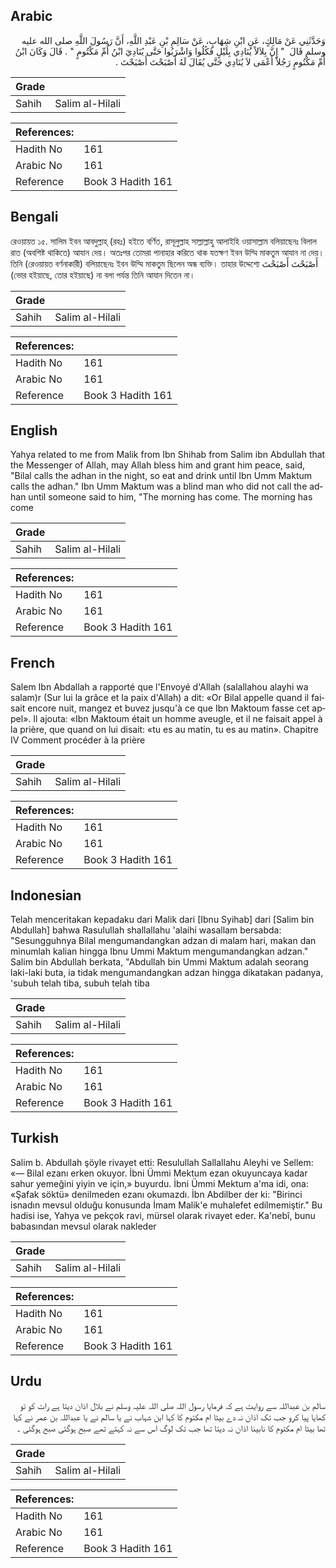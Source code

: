 ## Arabic


<div dir="rtl" lang="ar" style={{fontSize:'larger',backgroundColor:'#f8f9fa',padding:20}}>
وَحَدَّثَنِي عَنْ مَالِكٍ، عَنِ ابْنِ شِهَابٍ، عَنْ سَالِمِ بْنِ عَبْدِ اللَّهِ، أَنَّ رَسُولَ اللَّهِ صلى الله عليه وسلم قَالَ ‏ "‏ إِنَّ بِلاَلاً يُنَادِي بِلَيْلٍ فَكُلُوا وَاشْرَبُوا حَتَّى يُنَادِيَ ابْنُ أُمِّ مَكْتُومٍ ‏"‏ ‏.‏ قَالَ وَكَانَ ابْنُ أُمِّ مَكْتُومٍ رَجُلاً أَعْمَى لاَ يُنَادِي حَتَّى يُقَالَ لَهُ أَصْبَحْتَ أَصْبَحْتَ ‏.‏
</div>
<div style={{backgroundColor:'#f8f9fa',padding:20, marginBottom: 10}}><table> <thead> <tr> <th>Grade</th> <th></th> </tr> </thead> <tbody> <tr><td>Sahih</td><td>Salim al-Hilali</td></tr></tbody></table><table> <thead> <tr> <th>References:</th> <th></th> </tr> </thead> <tbody><tr><td>Hadith No</td><td>161</td></tr><tr><td>Arabic No</td><td>161</td></tr><tr><td>Reference</td><td>Book 3 Hadith 161</td></tr></tbody></table></div>

## Bengali


<div dir="ltr" lang="bn" style={{fontSize:'larger',backgroundColor:'#f8f9fa',padding:20}}>
রেওয়ায়ত ১৫. সালিম ইবন আবদুল্লাহ্ (রহঃ) হইতে বর্ণিত, রাসূলুল্লাহ সাল্লাল্লাহু আলাইহি ওয়াসাল্লাম বলিয়াছেনঃ বিলাল রাত (অবশিষ্ট থাকিতে) আযান দেয়। অতঃপর তোমরা পানাহার করিতে থাক যতক্ষণ ইবন উম্মি মাকতুম আযান না দেয়। তিনি (রেওয়ায়ত বর্ণনাকারী) বলিয়াছেনঃ ইবন উম্মি মাকতুম ছিলেন অন্ধ ব্যক্তি। তাহার উদ্দেশ্যে أَصْبَحْتَ أَصْبَحْتَ (ভোর হইয়াছে, তোর হইয়াছে) না বলা পর্যন্ত তিনি আযান দিতেন না।
</div>
<div style={{backgroundColor:'#f8f9fa',padding:20, marginBottom: 10}}><table> <thead> <tr> <th>Grade</th> <th></th> </tr> </thead> <tbody> <tr><td>Sahih</td><td>Salim al-Hilali</td></tr></tbody></table><table> <thead> <tr> <th>References:</th> <th></th> </tr> </thead> <tbody><tr><td>Hadith No</td><td>161</td></tr><tr><td>Arabic No</td><td>161</td></tr><tr><td>Reference</td><td>Book 3 Hadith 161</td></tr></tbody></table></div>

## English


<div dir="ltr" lang="en" style={{fontSize:'larger',backgroundColor:'#f8f9fa',padding:20}}>
Yahya related to me from Malik from Ibn Shihab from Salim ibn Abdullah that the Messenger of Allah, may Allah bless him and grant him peace, said, "Bilal calls the adhan in the night, so eat and drink until Ibn Umm Maktum calls the adhan." Ibn Umm Maktum was a blind man who did not call the adhan until someone said to him, "The morning has come. The morning has come
</div>
<div style={{backgroundColor:'#f8f9fa',padding:20, marginBottom: 10}}><table> <thead> <tr> <th>Grade</th> <th></th> </tr> </thead> <tbody> <tr><td>Sahih</td><td>Salim al-Hilali</td></tr></tbody></table><table> <thead> <tr> <th>References:</th> <th></th> </tr> </thead> <tbody><tr><td>Hadith No</td><td>161</td></tr><tr><td>Arabic No</td><td>161</td></tr><tr><td>Reference</td><td>Book 3 Hadith 161</td></tr></tbody></table></div>

## French


<div dir="ltr" lang="fr" style={{fontSize:'larger',backgroundColor:'#f8f9fa',padding:20}}>
Salem Ibn Abdallah a rapporté que l'Envoyé d'Allah (salallahou alayhi wa salam)r (Sur lui la grâce et la paix d'Allah) a dit: «Or Bilal appelle quand il faisait encore nuit, mangez et buvez jusqu'à ce que Ibn Maktoum fasse cet appel». Il ajouta: «Ibn Maktoum était un homme aveugle, et il ne faisait appel à la prière, que quand on lui disait: «tu es au matin, tu es au matin». Chapitre IV Comment procéder à la prière
</div>
<div style={{backgroundColor:'#f8f9fa',padding:20, marginBottom: 10}}><table> <thead> <tr> <th>Grade</th> <th></th> </tr> </thead> <tbody> <tr><td>Sahih</td><td>Salim al-Hilali</td></tr></tbody></table><table> <thead> <tr> <th>References:</th> <th></th> </tr> </thead> <tbody><tr><td>Hadith No</td><td>161</td></tr><tr><td>Arabic No</td><td>161</td></tr><tr><td>Reference</td><td>Book 3 Hadith 161</td></tr></tbody></table></div>

## Indonesian


<div dir="ltr" lang="id" style={{fontSize:'larger',backgroundColor:'#f8f9fa',padding:20}}>
Telah menceritakan kepadaku dari Malik dari [Ibnu Syihab] dari [Salim bin Abdullah] bahwa Rasulullah shallallahu 'alaihi wasallam bersabda: "Sesungguhnya Bilal mengumandangkan adzan di malam hari, makan dan minumlah kalian hingga Ibnu Ummi Maktum mengumandangkan adzan." Salim bin Abdullah berkata, "Abdullah bin Ummi Maktum adalah seorang laki-laki buta, ia tidak mengumandangkan adzan hingga dikatakan padanya, 'subuh telah tiba, subuh telah tiba
</div>
<div style={{backgroundColor:'#f8f9fa',padding:20, marginBottom: 10}}><table> <thead> <tr> <th>Grade</th> <th></th> </tr> </thead> <tbody> <tr><td>Sahih</td><td>Salim al-Hilali</td></tr></tbody></table><table> <thead> <tr> <th>References:</th> <th></th> </tr> </thead> <tbody><tr><td>Hadith No</td><td>161</td></tr><tr><td>Arabic No</td><td>161</td></tr><tr><td>Reference</td><td>Book 3 Hadith 161</td></tr></tbody></table></div>

## Turkish


<div dir="ltr" lang="tr" style={{fontSize:'larger',backgroundColor:'#f8f9fa',padding:20}}>
Salim b. Abdullah şöyle rivayet etti: Resulullah Sallallahu Aleyhi ve Sellem: «— Bilal ezanı erken okuyor. İbni Ümmi Mektum ezan okuyuncaya kadar sahur yemeğini yiyin ve için,» buyurdu. İbni Ümmi Mektum a'ma idi, ona: «Şafak söktü» denilmeden ezanı okumazdı. İbn Abdilber der ki: "Birinci isnadın mevsul olduğu konusunda İmam Malik'e muhalefet edilmemiştir." Bu hadisi ise, Yahya ve pekçok ravi, mürsel olarak rivayet eder. Ka'nebî, bunu babasından mevsul olarak nakleder
</div>
<div style={{backgroundColor:'#f8f9fa',padding:20, marginBottom: 10}}><table> <thead> <tr> <th>Grade</th> <th></th> </tr> </thead> <tbody> <tr><td>Sahih</td><td>Salim al-Hilali</td></tr></tbody></table><table> <thead> <tr> <th>References:</th> <th></th> </tr> </thead> <tbody><tr><td>Hadith No</td><td>161</td></tr><tr><td>Arabic No</td><td>161</td></tr><tr><td>Reference</td><td>Book 3 Hadith 161</td></tr></tbody></table></div>

## Urdu


<div dir="rtl" lang="ur" style={{fontSize:'larger',backgroundColor:'#f8f9fa',padding:20}}>
سالم بن عبداللہ سے روایت ہے کہ فرمایا رسول اللہ صلی اللہ علیہ وسلم نے بلال اذان دیتا ہے رات کو تو کھایا پیا کرو جب تک اذان نہ دے بیٹا ام مکتوم کا کہا ابن شہاب نے یا سالم نے یا عبداللہ بن عمر نے کہا تھا بیٹا ام مکتوم کا نابینا اذان نہ دیتا تھا جب تک لوگ اس سے نہ کہتے تھے صبح ہوگئی صبح ہوگئی ۔
</div>
<div style={{backgroundColor:'#f8f9fa',padding:20, marginBottom: 10}}><table> <thead> <tr> <th>Grade</th> <th></th> </tr> </thead> <tbody> <tr><td>Sahih</td><td>Salim al-Hilali</td></tr></tbody></table><table> <thead> <tr> <th>References:</th> <th></th> </tr> </thead> <tbody><tr><td>Hadith No</td><td>161</td></tr><tr><td>Arabic No</td><td>161</td></tr><tr><td>Reference</td><td>Book 3 Hadith 161</td></tr></tbody></table></div>
